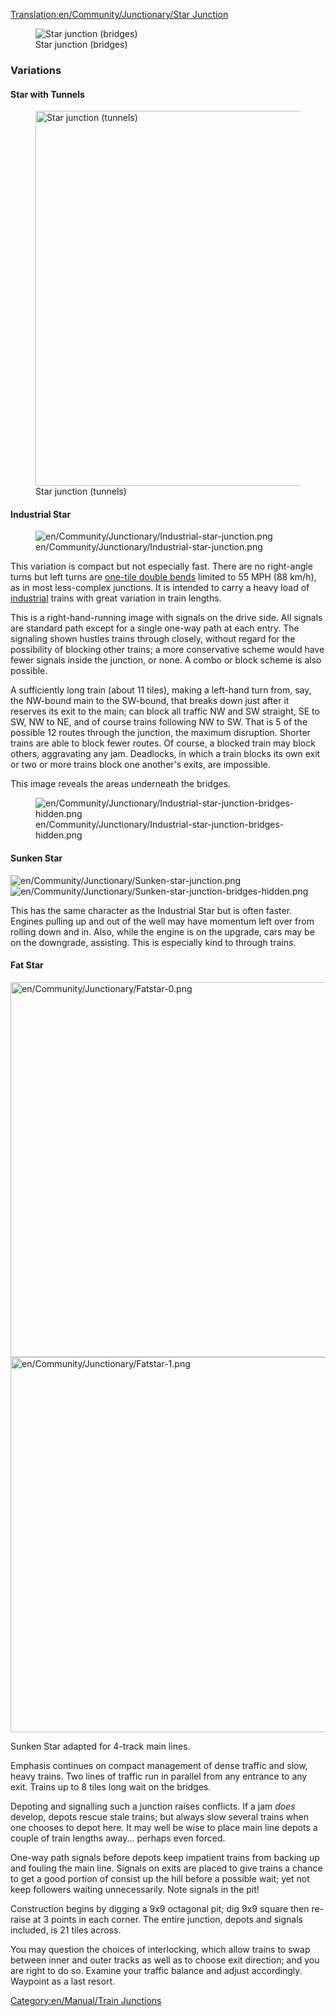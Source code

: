 [[Translation:en/Community/Junctionary/Star Junction]]

{{en/Community/Junctionary/Junctionsmenu}}

[[File:en/Community/Junctionary/Star junction.png|none|frame|Star junction (bridges)]]

{{en/Community/Junctionary/Junction Criteria|Moderate|2|2|2|2|1|1|0|1|0|0|0||Broken down trains only affect the one track.|
*Handle a large number of trains at a time.
*Some branches are shorter than others, which may cause some trains to wait unnecessarily.
'''Tips'''
*Start by building the bridges or tunnels.
*Resize to make each branch long enough to hold a complete train.
*Make it smaller. You can save one square under the bridges.
*Use a combination of bridges and tunnels to keep bridge/tunnel length to three tiles (including bridgeheads or entrances)
*Area: 14 x 14
}}



===Variations===

==== Star with Tunnels ====

[[File:en/Community/Junctionary/Star junction 2.png|none|thumb|600px|Star junction (tunnels)]]

==== Industrial Star ====

[[File:en/Community/Junctionary/Industrial-star-junction.png]]

This variation is compact but not especially fast. There are no right-angle turns but left turns are [[en/Manual/Game Mechanics/Main Page#trains|one-tile double bends]] limited to 55 MPH (88 km/h), as in most less-complex junctions. It is intended to carry a heavy load of [[en/Industrial service|industrial]] trains with great variation in train lengths. 

This is a right-hand-running image with signals on the drive side. All signals are standard path except for a single one-way path at each entry. The signaling shown hustles trains through closely, without regard for the possibility of blocking other trains; a more conservative scheme would have fewer signals inside the junction, or none. A combo or block scheme is also possible. 

A sufficiently long train (about 11 tiles), making a left-hand turn from, say, the NW-bound main to the SW-bound, that breaks down just after it reserves its exit to the main; can block all traffic NW and SW straight, SE to SW, NW to NE, and of course trains following NW to SW. That is 5 of the possible 12 routes through the junction, the maximum disruption. Shorter trains are able to block fewer routes. Of course, a blocked train may block others, aggravating any jam. Deadlocks, in which a train blocks its own exit or two or more trains block one another's exits, are impossible. 

This image reveals the areas underneath the bridges. 

[[File:en/Community/Junctionary/Industrial-star-junction-bridges-hidden.png]]

{{en/Community/Junctionary/Junction Criteria|Moderate|2|0|1|1|0|1|1|1|0|0|0||Broken down trains affect at most 5/12 of routes.|
* Can be used on a mainline
* Area: 9 &times; 9}}

==== Sunken Star ====

[[File:en/Community/Junctionary/Sunken-star-junction.png]]
[[File:en/Community/Junctionary/Sunken-star-junction-bridges-hidden.png]]

This has the same character as the Industrial Star but is often faster. Engines pulling up and out of the well may have momentum left over from rolling down and in. Also, while the engine is on the upgrade, cars may be on the downgrade, assisting. This is especially kind to through trains. 

==== Fat Star ====

[[File:en/Community/Junctionary/Fatstar-0.png|600px]]
[[File:en/Community/Junctionary/Fatstar-1.png|600px]]

Sunken Star adapted for 4-track main lines.

Emphasis continues on compact management of dense traffic and slow, heavy trains. Two lines of traffic run in parallel from any entrance to any exit. Trains up to 8 tiles long wait on the bridges.

Depoting and signalling such a junction raises conflicts. If a jam ''does'' develop, depots rescue stale trains; but always slow several trains when one chooses to depot here. It may well be wise to place main line depots a couple of train lengths away... perhaps even forced. 

One-way path signals before depots keep impatient trains from backing up and fouling the main line. Signals on exits are placed to give trains a chance to get a good portion of consist up the hill before a possible wait; yet not keep followers waiting unnecessarily. Note signals in the pit! 

Construction begins by digging a 9x9 octagonal pit; dig 9x9 square then re-raise at 3 points in each corner. The entire junction, depots and signals included, is 21 tiles across. 

You may question the choices of interlocking, which allow trains to swap between inner and outer tracks as well as to choose exit direction; and you are right to do so. Examine your traffic balance and adjust accordingly. Waypoint as a last resort. 



[[Category:en/Manual/Train Junctions]]